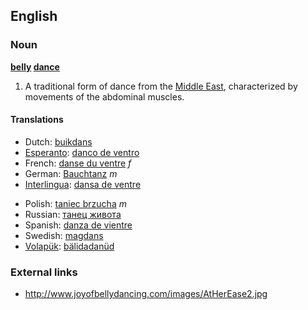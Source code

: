 ==English==

===Noun===
'''[[belly]] [[dance]]'''
# A traditional form of dance from the [[Middle East]], characterized by movements of the abdominal muscles.

====Translations====
{{top}}
*Dutch: [[buikdans]]
*[[Esperanto]]: [[danco de ventro]]
*French: [[danse du ventre]] ''f''
*German: [[Bauchtanz]] ''m''
*[[Interlingua]]: [[dansa de ventre]]
{{mid}}
*Polish: [[taniec brzucha]] ''m''
*Russian: [[танец живота]]
*Spanish: [[danza de vientre]]
*Swedish: [[magdans]]
*[[Volapük]]: [[bälidadanüd]]
{{bottom}}

===External links===
*http://www.joyofbellydancing.com/images/AtHerEase2.jpg